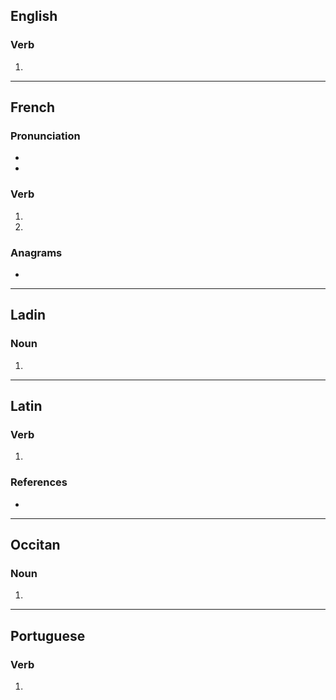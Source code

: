 {{also|cassés}}

==English==

===Verb===
{{head|en|verb form}}

# {{en-third-person singular of|cass}}

----

==French==

===Pronunciation===
* {{fr-ipa}} 
* {{rhymes|fr|as}}

===Verb===
{{head|fr|verb form}}

# {{inflection of|fr|casser||2|s|pres|indc}}
# {{inflection of|fr|casser||2|s|pres|subj}}

===Anagrams===
* {{l|fr|cessas}}

----

==Ladin==

===Noun===
{{head|lld|noun plural form}}

# {{plural of|lld|cassa}}

----

==Latin==

===Verb===
{{la-verb-form|cassēs}}

# {{inflection of|la|cassō||2|s|pres|act|sub}}

===References===
* {{R:L&S}}

----

==Occitan==

===Noun===
{{head|oc|noun form}}

# {{plural of|oc|casse}}

----

==Portuguese==

===Verb===
{{head|pt|verb form}}

# {{pt-verb-form-of|cassar}}